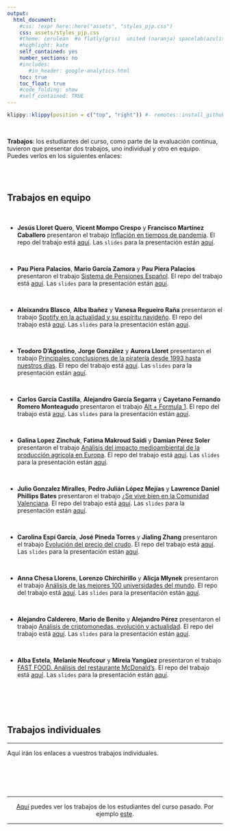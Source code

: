 ```yaml
---
output:
  html_document:
    #css: !expr here::here("assets", "styles_pjp.css") 
    css: assets/styles_pjp.css
    #theme: cerulean  #o flatly(gris)  united (naranja) spacelab(azulito) o yeti o faltly o sandstone
    #highlight: kate 
    self_contained: yes
    number_sections: no
    #includes:
       #in_header: google-analytics.html
    toc: true
    toc_float: true
    #code_folding: show
    #self_contained: TRUE
---
```




```r
klippy::klippy(position = c("top", "right")) #- remotes::install_github("rlesur/klippy")
```

<br>

<div class = "blue">
**Trabajos**: los estudiantes del curso, como parte de la evaluación continua, tuvieron que presentar dos trabajos, uno individual y otro en equipo. Puedes verlos en los siguientes enlaces:
</div>



<br><br>

## Trabajos en equipo

<br>

- **Jesús Lloret Quero**, **Vicent Mompo Crespo** y **Francisco Martínez Caballero** presentaron el trabajo [Inflación en tiempos de pandemia](https://fran2200.github.io/trabajo_BigData_equipo/){target="_blank"}. El repo del trabajo está [aquí](https://github.com/fran2200/trabajo_BigData_equipo){target="_blank"}.  Las `slides` para la presentación están [aquí](https://fran2200.github.io/trabajo_BigData_slides/){target="_blank"}.

<br> 


- **Pau Piera Palacios**, **Mario García Zamora** y **Pau Piera Palacios** presentaron el trabajo [Sistema de Pensiones Español](https://paupiera23.github.io/trabajo_BigData_equipo/){target="_blank"}. El repo del trabajo está [aquí](https://github.com/paupiera23/trabajo_BigData_equipo){target="_blank"}.  Las `slides` para la presentación están [aquí](https://paupiera23.github.io/trabajo_BigData_slides/){target="_blank"}.


<br> 


- **Aleixandra Blasco**, **Alba Ibañez** y **Vanesa Regueiro Raña** presentaron el trabajo [Spotify en la actualidad y su espíritu navideño](https://vanesarr.github.io/trabajo_BigData_equipo/){target="_blank"}. El repo del trabajo está [aquí](https://github.com/vanesarr/trabajo_BigData_equipo){target="_blank"}.  Las `slides` para la presentación están [aquí](https://vanesarr.github.io/trabajo_BigData_slides/){target="_blank"}.

<br> 


- **Teodoro D'Agostino**, **Jorge González** y **Aurora Lloret** presentaron el trabajo [Principales conclusiones de la piratería desde 1993 hasta nuestros días](https://joorge0603.github.io/trabajo_BigData_equipo/){target="_blank"}. El repo del trabajo está [aquí](https://github.com/joorge0603/trabajo_BigData_equipo){target="_blank"}.  Las `slides` para la presentación están [aquí](https://joorge0603.github.io/trabajo_BigData_slides/){target="_blank"}.

<br> 


- **Carlos García Castilla**, **Alejandro García Segarra** y **Cayetano Fernando Romero Monteagudo** presentaron el trabajo [Alt +  Formula 1](https://cayetano108.github.io/trabajo_BigData_equipo/){target="_blank"}. El repo del trabajo está [aquí](https://github.com/cayetano108/trabajo_BigData_equipo){target="_blank"}.  Las `slides` para la presentación están [aquí](https://cayetano108.github.io/trabajo_BigData_slides/){target="_blank"}.

<br> 


- **Galina Lopez Zinchuk**, **Fatima Makroud Saidi** y **Damian Pérez Soler** presentaron el trabajo [Análisis del impacto medioambiental de la producción agrícola en Europa](https://damianps14.github.io/trabajo_BigData_equipo/){target="_blank"}. El repo del trabajo está [aquí](https://github.com/damianps14/trabajo_BigData_equipo){target="_blank"}.  Las `slides` para la presentación están [aquí](https://damianps14.github.io/trabajo_BigData_slides/){target="_blank"}.

<br> 



- **Julio Gonzalez Miralles**, **Pedro Julián López Mejías** y **Lawrence Daniel Phillips Bates** presentaron el trabajo [¿Se vive bien en la Comunidad Valenciana](https://lorenzo1999.github.io/trabajo_BigData_equipo/){target="_blank"}. El repo del trabajo está [aquí](https://github.com/lorenzo1999/trabajo_BigData_equipo){target="_blank"}.  Las `slides` para la presentación están [aquí](https://lorenzo1999.github.io/trabajo_BigData_slides/){target="_blank"}.

<br> 


- **Carolina Espí García**, **José Pineda Torres** y **Jialing Zhang** presentaron el trabajo [Evolución del precio del crudo](https://Pitojo.github.io/trabajo_BigData_equipo/){target="_blank"}. El repo del trabajo está [aquí](https://github.com/Pitojo/trabajo_BigData_equipo){target="_blank"}.  Las `slides` para la presentación están [aquí](https://Pitojo.github.io/trabajo_BigData_slides/){target="_blank"}.

<br> 


- **Anna Chesa Llorens**, **Lorenzo Chirchirillo** y **Alicja Młynek** presentaron el trabajo [Análisis de las mejores 100 universidades del mundo](https://AlicjaMl.github.io/trabajo_BigData_equipo/){target="_blank"}. El repo del trabajo está [aquí](https://github.com/AlicjaMl/trabajo_BigData_equipo){target="_blank"}.  Las `slides` para la presentación están [aquí](https://AlicjaMl.github.io/trabajo_BigData_slides/){target="_blank"}.

<br> 


- **Alejandro Calderero**, **Mario de Benito** y **Alejandro Pérez** presentaron el trabajo [Análisis de criptomonedas, evolución y actualidad](https://alejandrocp00.github.io/trabajo_BigData_equipo/){target="_blank"}. El repo del trabajo está [aquí](https://github.com/alejandrocp00/trabajo_BigData_equipo){target="_blank"}.  Las `slides` para la presentación están [aquí](https://alejandrocp00.github.io/trabajo_BigData_slides/){target="_blank"}.

<br> 


- **Alba Estela**, **Melanie Neufcour** y **Mireia Yangüez** presentaron el trabajo [FAST FOOD. Análisis del restaurante McDonald’s](https://meneuf.github.io/trabajo_BigData_equipo/){target="_blank"}. El repo del trabajo está [aquí](https://github.com/meneuf/trabajo_BigData_equipo){target="_blank"}.  Las `slides` para la presentación están [aquí](https://meneuf.github.io/trabajo_BigData_slides/){target="_blank"}.

<br> 



<br><br>

## Trabajos individuales

------------------

Aquí irán los enlaces a vuestros trabajos individuales.

<br>



<br><br>

------------------------


<div class = "blue">
<center>[Aquí](https://perezp44.github.io/intro-ds-20-21-web/07-trabajos.html){target="_blank"} puedes ver los trabajos de los estudiantes del curso pasado. Por ejemplo [este](https://nosan5.github.io/trabajo_BigData_equipo/){target="_blank"}. </center>

</div>


------------------------

<div class="tocify-extend-page" data-unique="tocify-extend-page" style="height: 0;"></div>
